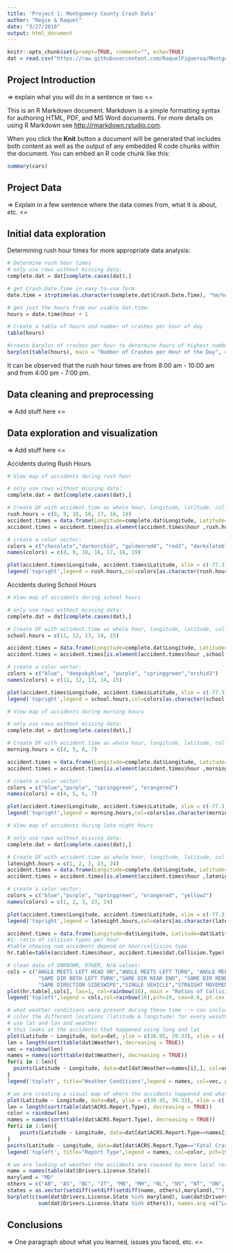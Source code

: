```yaml
---
title: 'Project 1: Montgomery County Crash Data'
author: "Regie & Raquel"
date: "3/27/2018"
output: html_document
---
```



```r
knitr::opts_chunk$set(prompt=TRUE, comment="", echo=TRUE)
dat = read.csv("https://raw.githubusercontent.com/RaquelFigueroa/Montgomery-County-Crash-Data-Exploration/master/Crash_Reporting_-_Drivers_Data.csv")

```

## Project Introduction

=> explain what you will do in a sentence or two <=

This is an R Markdown document. Markdown is a simple formatting syntax for authoring HTML, PDF, and MS Word documents. For more details on using R Markdown see <http://rmarkdown.rstudio.com>.

When you click the **Knit** button a document will be generated that includes both content as well as the output of any embedded R code chunks within the document. You can embed an R code chunk like this:

```r
summary(cars)
```

## Project Data

=> Explain in a few sentence where the data comes from, what it is about, etc. <=


## Initial data exploration

Determining rush hour times for more appropriate data analysis:
```r
# Determine rush hour times
# only use rows without missing data:
complete.dat = dat[complete.cases(dat),]

# get Crash.Date.Time in easy-to-use form:
date.time = strptime(as.character(complete.dat$Crash.Date.Time), "%m/%d/%Y %I:%M:%S %p", tz = "America/New_York")

# get just the hours from our usable dat.time:
hours = date.time$hour + 1

# Create a table of hours and number of crashes per hour of day
table(hours)

#create barplot of crashes per hour to determine hours of highest number of crashes
barplot(table(hours), main = "Number of Crashes per Hour of the Day", col = "firebrick")
```

It can be observed that the rush hour times are from 8:00 am - 10:00 am and from 4:00 pm - 7:00 pm.

## Data cleaning and preprocessing

=> Add stuff here <=


## Data exploration and visualization

=> Add stuff here <=

Accidents during Rush Hours

```r
# View map of accidents during rush hour

# only use rows without missing data:
complete.dat = dat[complete.cases(dat),]

# Create DF with accident.time as whole hour, longitude, latitude, collision type only for rush-hour times:
rush.hours = c(8, 9, 10, 16, 17, 18, 19)
accident.times = data.frame(Longitude=complete.dat$Longitude, Latitude=complete.dat$Latitude, hour=strptime(as.character(complete.dat$Crash.Date.Time), "%m/%d/%Y %I:%M:%S %p", tz = "America/New_York")$hour + 1, complete.dat$Collision.Type)
accident.times = accident.times[is.element(accident.times$hour ,rush.hours),]

# create a color vector:
colors = c("chocolate","darkorchid", "goldenrod4", "red3", "darkslateblue","firebrick1","firebrick4")
names(colors) = c(8, 9, 10, 16, 17, 18, 19)

plot(accident.times$Longitude, accident.times$Latitude, xlim = c(-77.3, -76.92), ylim = c(38.94, 39.2), pch = ".", col=colors[as.character(accident.times$hour)])
legend('topright',legend = rush.hours,col=colors[as.character(rush.hours)],pch=19, cex=0.7)
```

Accidents during School Hours

```r
# View map of accidents during school hours

# only use rows without missing data:
complete.dat = dat[complete.cases(dat),]

# Create DF with accident.time as whole hour, longitude, latitude, collision type only for school-hour times:
school.hours = c(11, 12, 13, 14, 15)

accident.times = data.frame(Longitude=complete.dat$Longitude, Latitude=complete.dat$Latitude, hour=strptime(as.character(complete.dat$Crash.Date.Time), "%m/%d/%Y %I:%M:%S %p", tz = "America/New_York")$hour + 1, complete.dat$Collision.Type)
accident.times = accident.times[is.element(accident.times$hour ,school.hours),]

# create a color vector:
colors = c("blue", "deepskyblue", "purple", "springgreen","orchid3")
names(colors) = c(11, 12, 13, 14, 15)

plot(accident.times$Longitude, accident.times$Latitude, xlim = c(-77.3, -76.92), ylim = c(38.94, 39.2), pch = ".", col=colors[as.character(accident.times$hour)])
legend('topright',legend = school.hours,col=colors[as.character(school.hours)],pch=19, cex=0.7)
```

```r
# View map of accidents during morning hours

# only use rows without missing data:
complete.dat = dat[complete.cases(dat),]

# Create DF with accident.time as whole hour, longitude, latitude, collision type only for rush-hour times:
morning.hours = c(4, 5, 6, 7)

accident.times = data.frame(Longitude=complete.dat$Longitude, Latitude=complete.dat$Latitude, hour=strptime(as.character(complete.dat$Crash.Date.Time), "%m/%d/%Y %I:%M:%S %p", tz = "America/New_York")$hour + 1, complete.dat$Collision.Type)
accident.times = accident.times[is.element(accident.times$hour ,morning.hours),]

# create a color vector:
colors = c("blue","purple", "springgreen", "orangered")
names(colors) = c(4, 5, 6, 7)

plot(accident.times$Longitude, accident.times$Latitude, xlim = c(-77.3, -76.92), ylim = c(38.94, 39.2), pch = ".", col=colors[as.character(accident.times$hour)])
legend('topright',legend = morning.hours,col=colors[as.character(morning.hours)],pch=19, cex=0.7)
```

```r
# View map of accidents during late night hours

# only use rows without missing data:
complete.dat = dat[complete.cases(dat),]

# Create DF with accident.time as whole hour, longitude, latitude, collision type only for latenight-hour times:
latenight.hours = c(1, 2, 3, 23, 24)
accident.times = data.frame(Longitude=complete.dat$Longitude, Latitude=complete.dat$Latitude, hour=strptime(as.character(complete.dat$Crash.Date.Time), "%m/%d/%Y %I:%M:%S %p", tz = "America/New_York")$hour + 1, complete.dat$Collision.Type)
accident.times = accident.times[is.element(accident.times$hour ,latenight.hours),]

# create a color vector:
colors = c("blue","purple", "springgreen", "orangered", "yellow2")
names(colors) = c(1, 2, 3, 23, 24)

plot(accident.times$Longitude, accident.times$Latitude, xlim = c(-77.3, -76.92), ylim = c(38.94, 39.2), pch = ".", col=colors[as.character(accident.times$hour)])
legend('topright',legend = latenight.hours,col=colors[as.character(latenight.hours)],pch=19, cex=0.7)
```




```r
accident.times = data.frame(Longitude=dat$Longitude, Latitude=dat$Latitude, hour=strptime(as.character(dat$Crash.Date.Time), "%m/%d/%Y %I:%M:%S %p", tz = "America/New_York")$hour + 1, dat$Collision.Type)
#1: ratio of colision types per hour
#table showing num accidents depend on hour/collision type
hr.table=table(accident.times$hour, accident.times$dat.Collision.Type)

# clean data of UNKNOWN, OTHER, N/A values:
cols = c("ANGLE MEETS LEFT HEAD ON","ANGLE MEETS LEFT TURN", "ANGLE MEETS RIGHT TURN","HEAD ON","HEAD ON LEFT TURN","OPPOSITE DIR BOTH LEFT TURN","OPPOSITE DIRECTION SIDESWIPE",                       
          "SAME DIR BOTH LEFT TURN","SAME DIR REAR END", "SAME DIR REND LEFT TURN","SAME DIR REND RIGHT TURN","SAME DIRECTION LEFT TURN","SAME DIRECTION RIGHT TURN",   
          "SAME DIRECTION SIDESWIPE","SINGLE VEHICLE","STRAIGHT MOVEMENT ANGLE")
plot(hr.table[,cols], las=1, col=rainbow(16), main = "Ratios of Collisions per Hour of the Day")
legend('topleft',legend = cols,col=rainbow(16),pch=19, cex=0.6, pt.cex = 1, y.intersp = 1.5)
```

```r
# what weather conditions were present during these time --> can include the Surface.Condition (see correlation)
# color the different locations (latitude & longitude) for every wesather type
# use lat and lon and weather
# this looks at the accidents that happened using long and lat
plot(Latitude ~ Longitude, data=dat, ylim = c(38.95, 39.33), xlim = c(-77.5,-76.9), pch=".", col="grey")
len = length(sort(table(dat$Weather), decreasing = TRUE))
vec = rainbow(len)
names = names(sort(table(dat$Weather), decreasing = TRUE))
for(i in 1:len){
  points(Latitude ~ Longitude, data=dat[dat$Weather==names[i],], col=vec[i], pch=".")
}
legend('topleft', title="Weather Conditions",legend = names, col=vec, pch=19, cex=0.6, pt.cex = 1, y.intersp = 1.5)
```


```r
# we are creating a visual map of where the accidents happened and what was the ACRS Report type
plot(Latitude ~ Longitude, data=dat, ylim = c(38.95, 39.33), xlim = c(-77.5,-76.9), pch=".", col="grey")
len = length(sort(table(dat$ACRS.Report.Type), decreasing = TRUE))
color = rainbow(len)
names = names(sort(table(dat$ACRS.Report.Type), decreasing = TRUE))
for(i in 1:len){
    points(Latitude ~ Longitude, data=dat[dat$ACRS.Report.Type==names[i],], col=color[i], pch=".") 
}
points(Latitude ~ Longitude, data=dat[dat$ACRS.Report.Type=="Fatal Crash",], col=color[i], pch="x") 
legend('topleft', title="Report Type",legend = names, col=color, pch=19, cex=0.6, pt.cex = 1, y.intersp = 1.5)
```

```r
# we are looking at weather the accidents are couased by more local residents living in Maryland, or different USA places or other countries
name = names(table(dat$Drivers.License.State))
maryland = "MD"
others = c("AB", "AS", "BC", "IT", "MB", "MH", "NL", "NS", "NT", "ON", "PR", "QC", "SK", "UM", "US", "VI", "XX", "YT")
states = as.vector(setdiff(setdiff(setdiff(name, others),maryland),""))
barplot(c(sum(dat$Drivers.License.State %in% maryland), sum(dat$Drivers.License.State %in% states), 
          sum(dat$Drivers.License.State %in% others)), names.arg =c("Local", "USA", "Others") )
```

## Conclusions

=> One paragraph about what you learned, issues you faced, etc. <=